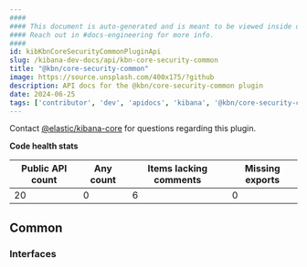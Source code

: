 ```yaml
---
####
#### This document is auto-generated and is meant to be viewed inside our experimental, new docs system.
#### Reach out in #docs-engineering for more info.
####
id: kibKbnCoreSecurityCommonPluginApi
slug: /kibana-dev-docs/api/kbn-core-security-common
title: "@kbn/core-security-common"
image: https://source.unsplash.com/400x175/?github
description: API docs for the @kbn/core-security-common plugin
date: 2024-06-25
tags: ['contributor', 'dev', 'apidocs', 'kibana', '@kbn/core-security-common']
---
```




Contact [@elastic/kibana-core](https://github.com/orgs/elastic/teams/kibana-core) for questions regarding this plugin.

**Code health stats**

| Public API count  | Any count | Items lacking comments | Missing exports |
|-------------------|-----------|------------------------|-----------------|
| 20 | 0 | 6 | 0 |

## Common

### Interfaces
<DocDefinitionList data={kbnCoreSecurityCommonObj.common.interfaces}/>

